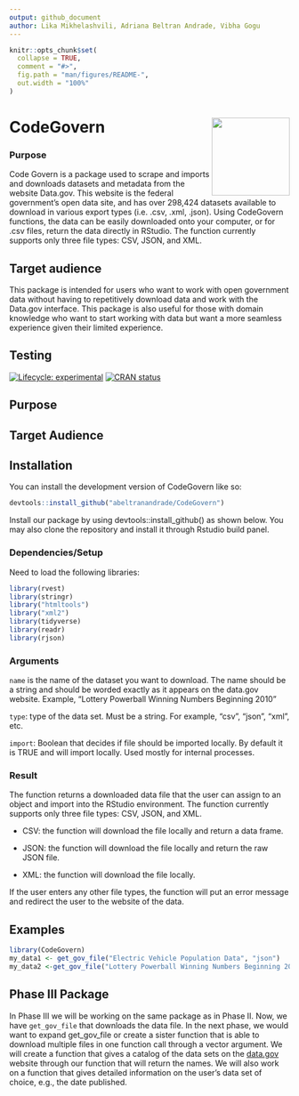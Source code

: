```yaml
---
output: github_document
author: Lika Mikhelashvili, Adriana Beltran Andrade, Vibha Gogu
---
```


<!-- README.md is generated from README.Rmd. Please edit that file -->

```r
knitr::opts_chunk$set(
  collapse = TRUE,
  comment = "#>",
  fig.path = "man/figures/README-",
  out.width = "100%"
)
```

# CodeGovern <img src="data-raw/sticker/hex_codegovern.png" align="right" height=140/>

### Purpose
Code Govern is a package used to scrape and imports and downloads datasets and metadata from the website Data.gov. This website is the federal government's open data site, and has over 298,424 datasets available to download in various export types (i.e. .csv, .xml, .json). Using CodeGovern functions, the data can be easily downloaded onto your computer, or for .csv files, return the data directly in RStudio. The function currently supports only three file types: CSV, JSON, and XML.

## Target audience
This package is intended for users who want to work with open government data without having to repetitively download data and work with the Data.gov interface. This package is  also useful for 
those with domain knowledge who want to start working with data but want a more seamless experience 
given their limited experience.

## Testing

<!-- badges: start -->
[![Lifecycle: experimental](https://img.shields.io/badge/lifecycle-experimental-orange.svg)](https://lifecycle.r-lib.org/articles/stages.html#experimental)
[![CRAN status](https://www.r-pkg.org/badges/version/CodeGovern)](https://CRAN.R-project.org/package=CodeGovern)
<!-- badges: end -->


## Purpose

## Target Audience

## Installation

You can install the development version of CodeGovern like so:

``` r
devtools::install_github("abeltranandrade/CodeGovern")
```
Install our package by using devtools::install_github() as shown below. You may also clone the repository and install it through Rstudio build panel. 


### Dependencies/Setup
Need to load the following libraries:

```r
library(rvest)
library(stringr)
library("htmltools")
library("xml2")
library(tidyverse)
library(readr)
library(rjson)
```

### Arguments

`name` is the name of the dataset you want to download. The name should be a string and should be worded exactly as it appears on the data.gov website. Example, "Lottery Powerball Winning Numbers Beginning 2010"

`type`: type of the data set. Must be a string. For example, "csv", "json", "xml", etc. 

`import`: Boolean that decides if file should be imported locally. By default it is TRUE and will import locally. Used mostly for internal processes. 


### Result
The function returns a downloaded data file that the user can assign to an object and import into the RStudio environment. The function currently supports only three file types: CSV, JSON, and XML.

- CSV: the function will download the file locally and return a data frame.

- JSON: the function will download the file locally and return the raw JSON file.

- XML: the function will download the file locally.

If the user enters any other file types, the function will put an error message and redirect the user to the website of the data.


## Examples

```r
library(CodeGovern)
my_data1 <- get_gov_file("Electric Vehicle Population Data", "json")
my_data2 <-get_gov_file("Lottery Powerball Winning Numbers Beginning 2010", "csv")
```

## Phase III Package

In Phase III we will be working on the same package as in Phase II. Now, we have `get_gov_file` that downloads the data file. In the next phase, we would want to expand get_gov_file or create a sister function that is able to download multiple files in one function call through a vector argument. We will create a function that gives a catalog of the data sets on the [data.gov](http://www.data.gov) website through our function that will return the names. We will also work on a function that gives detailed information on the user's data set of choice, e.g., the date published. 
